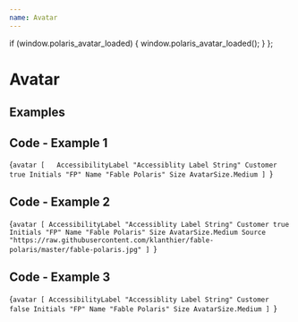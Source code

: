 ```yaml
---
name: Avatar
---
```



  if (window.polaris_avatar_loaded) {
    window.polaris_avatar_loaded();
  }
};

# Avatar

## Examples

<div ref={load()} id="fable-polaris-avatar" className="fable-polaris-avatar"></div>

## Code - Example 1

<SyntaxHighlighter language='fsharp' style={tomorrowNight}>{`avatar [  
  AccessibilityLabel "Accessiblity Label String"
  Customer true
  Initials "FP"
  Name "Fable Polaris"
  Size AvatarSize.Medium
]
`}</SyntaxHighlighter>

## Code - Example 2

<SyntaxHighlighter language='fsharp' style={tomorrowNight}>{`avatar [
  AccessibilityLabel "Accessiblity Label String"
  Customer true
  Initials "FP"
  Name "Fable Polaris"
  Size AvatarSize.Medium
  Source "https://raw.githubusercontent.com/klanthier/fable-polaris/master/fable-polaris.jpg"
]
`}</SyntaxHighlighter>

## Code - Example 3

<SyntaxHighlighter language='fsharp' style={tomorrowNight}>{`avatar [
  AccessibilityLabel "Accessiblity Label String"
  Customer false
  Initials "FP"
  Name "Fable Polaris"
  Size AvatarSize.Medium
]
`}</SyntaxHighlighter>